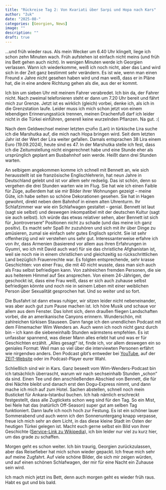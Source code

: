 ```yaml
---
title: "Rückreise Tag 2: Von Kvariati über Sarpi und Hopa nach Kars"
author: "žuk"
date: "2025-08-"
categories: [Georgien, News]
image: ""
description: ""
draft: true
---
```


…und früh wieder raus. Als mein Wecker um 6.40 Uhr klingelt, liege ich schon zehn Minuten wach. Früh aufstehen ist einfach nicht meins (und früh ins Bett gehen auch nicht). In wenigen Minuten werde ich Georgien verlassen. Wann ich wiederkomme, weiß ich noch nicht, aber das Land wird sich in der Zeit ganz bestimmt sehr verändern. Es ist wie, wenn man einen Freund x Jahre nicht gesehen haben wird und man weiß, dass er in Pläne hat, die in eine andere Richtung gehen als die, aus der er kommt.

Ich bin um sieben Uhr mit meinem Fahrer verabredet. Ich bin da, der Fahrer nicht. Nach zweimal telefonieren steht er dann um 7.20 Uhr bereit und fährt mich zur Grenze. Jetzt ist es wirklich (gleich) vorbei, denke ich, als ich in die Grenzstation laufe. Leider muss ich mich schon jetzt von einem lebendigen Erinnerungsstück trennen, meinen Drachenfuß darf ich leider nicht in die Türkei einführen, generell keine wurzelnden Pflanzen. Na gut. :(

Nach dem Geldwechsel meiner letzten ლარი (Lari) in türkische Lira suche ich die Marshutka auf, die mich nach Hopa bringen wird. Seit dem letzten Jahr ist der Wert der Lira weiter gefallen. Damals entsprachen 38 Lira einem Euro (19.09.2024), heute sind es 47. In der Marshutka stelle ich fest, dass ich die Zeitumstellung nicht eingerechnet habe und eine Stunde eher als ursprünglich geplant am Busbahnhof sein werde. Heißt dann drei Stunden warten.

An selbigem angekommen komme ich schnell mit Bennett an, wie sich herausstellt ist sie französische Englischlehrerin, hat neun Jahre in Deutschland gelebt und ist vor allem sehr redselig. Das ist schön, denn so vergehen die drei Stunden warten wie im Flug. Sie hat wie ich einen Faible für Züge, außerdem hat sie mir Bilder ihrer Wohnungen gezeigt – meine Güte, ich habe selten so schöne Dekorationen gesehen. Sie hat in Hagen gewohnt, direkt neben dem Bahnhof in einem alten Uhrenturm. Ihr Schlafzimmer war wie ein Schlafwagen gestaltet – genial. Bennett ist laut (sagt sie selbst) und deswegen inkompatibel mit der deutschen Kultur (sagt sie auch selbst). Ich würde das etwas relativer sehen, aber Bennett ist sich für „kontroversere“ Positionen nicht zu schade (und das meine ich ganz positiv). Es macht sehr Spaß ihr zuzuhören und sich mit ihr über Dinge zu amüsieren, zumal sie einfach sehr gutes Englisch spricht. Sie ist sehr offenherzig und wir verstehen uns sehr gut. Interessanterweise erfahre ich von ihr, dass Armenien (basierend vor allem aus ihren Erfahrungen in Gyumri, wo ich mit David auch war) für sie das christliche Afghanistan ist, weil sie noch nie in einem christlichen und gleichzeitig so rückschrittlichen Land bezüglich Frauenrechte war. Es folgten entsprechende, sehr krasse Geschichten: von einer Frau, die mit 40 nicht wusste, dass man sich auch als Frau selbst befriedigen kann. Von zahlreichen fremden Personen, die sie aus heiterem Himmel auf Sex ansprechen. Von einem 24-Jährigen, der geschockt ist, dass eine Frau weiß, dass er sich auch zuhause selbst befriedigen könnte und noch nie in seinem Leben mit einer weiblichen Person über Sexualität gesprochen hat. Und so weiter und so fort.

Die Busfahrt ist dann etwas ruhiger, wir sitzen leider nicht nebeneinander, was aber auch gut zum Pause machen ist. Ich höre Musik und schaue vor allem aus dem Fenster. Das lohnt sich, denn draußen fliegen Landschaften vorbei, die an amerikanische Canyons erinnern. Wunderschön, mit zahlreichen türkisen Stauseen. Dann fange ich den unendlichen Podcast mit dem Filmemacher Wim Wenders an. Auch wenn ich noch nicht ganz durch bin – ich kann die siebeneinhalb Stunden wärmstens empfehlen. Es ist unfassbar spannend, was dieser Mann alles erlebt hat und was er für Geschichten erzählt. „Alles gesagt“ ist, finde ich, vor allem deswegen ein so geniales Format: Weil man so viel über die interviewten Personen erfährt wie nirgendwo anders. Den Podcast gibt’s entweder bei [YouTube](https://www.youtube.com/watch?v=7tm7srfm500), auf der [ZEIT-Website](https://www.zeit.de/kultur/film/2025-08/wim-wenders-interviewpodcast-alles-gesagt) oder im Podcast-Player eurer Wahl.

Schließlich sind wir in Kars. Ganz beseelt vom Wim-Wenders-Podcast bin ich tatsächlich überrascht, warum wir nach sechseinhalb Stunden „schon“ da sind. Einen Tee und den anschließenden Abschied von Bennett, die für drei Nächte bleibt und danach erst den Dogu-Express nimmt, und dann mache ich mich auf zum Hotel. Sachen abstellen, schnell noch mein Busticket für Ankara–Istanbul buchen. Ich hab nämlich erschreckt festgestellt, dass alle Zugtickets schon weg sind für den Tag. So ein Mist, bei Nele hat das (natürlich Off-Season) super gut am selben Tag funktioniert. Dann laufe ich noch hoch zur Festung. Es ist ein schöner lauer Sommerabend und auch wenn ich den Sonnenuntergang knapp verpasse, freue ich mich sehr an dem Licht, in das diese kleine Stadt im Osten der heutigen Türkei gelegen ist. Macht euch gerne selbst ein Bild von ihrer Geschichte ([Service-Link zu Wikipedia](https://de.wikipedia.org/wiki/Kars)), ich bin leider nur viel zu kurz hier, um das grade zu schaffen.

Morgen geht es schon weiter. Ich bin traurig, Georgien zurückzulassen, aber das Reisefieber hat mich schon wieder gepackt. Ich freue mich sehr auf meine Zugfahrt. Auf viele schöne Bilder, die sich mir zeigen würden, und auf einen schönen Schlafwagen, der mir für eine Nacht ein Zuhause sein wird.

Ich mach mich jetzt ins Bett, denn auch morgen geht es wieder früh raus. Habt es gut und bis bald.
